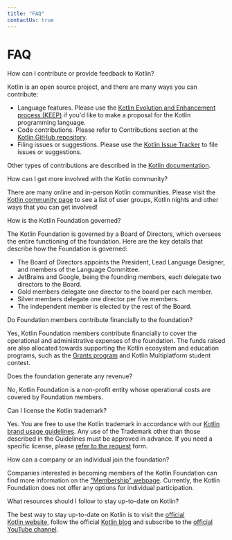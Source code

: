 ```yaml
---
title: "FAQ"
contactUs: true
---
```


# FAQ

<FAQ>
<Question>How can I contribute or provide feedback to Kotlin?</Question>
<Answer>

Kotlin is an open source project, and there are many ways you can contribute:
*  Language features. Please use the [Kotlin&nbsp;Evolution&nbsp;and Enhancement process&nbsp;(KEEP)](https://github.com/Kotlin/KEEP)
  if you'd like to make a proposal for the Kotlin programming language.
* Code contributions. Please refer to Contributions section at the [Kotlin&nbsp;GitHub repository](https://github.com/JetBrains/kotlin/blob/master/docs/contributing.md#contributing).
* Filing issues or suggestions. Please use the [Kotlin&nbsp;Issue&nbsp;Tracker](https://youtrack.jetbrains.com/issues/KT) to file issues or suggestions.

Other types of contributions are described in the [Kotlin&nbsp;documentation](https://kotlinlang.org/docs/contribute.html).

</Answer>

<Question>How can I get more involved with the Kotlin community?</Question>
<Answer>

There are many online and in-person Kotlin communities. Please visit the [Kotlin&nbsp;community&nbsp;page](https://kotlinlang.org/community/) to
see a list of user groups, Kotlin nights and other ways that you can get involved!

</Answer>

<Question>How is the Kotlin Foundation governed?</Question>
<Answer>

The Kotlin Foundation is governed by a Board of Directors, which oversees the entire functioning of the foundation.
Here are the key details that describe how the Foundation is governed:

* The Board of Directors appoints the President, Lead Language Designer, and members of the Language Committee.
* JetBrains and Google, being the founding members, each delegate two directors to the Board.
* Gold members delegate one director to the board per each member.
* Silver members delegate one director per five members.
* The independent member is elected by the rest of the Board.

</Answer>

<Question>Do Foundation members contribute financially to the foundation?</Question>
<Answer>

Yes, Kotlin Foundation members contribute financially to cover the operational and administrative expenses of the foundation.
The funds raised are also allocated towards supporting the Kotlin ecosystem and education programs, such as the [Grants program](/grants/) and Kotlin Multiplatform student contest.

</Answer>

<Question>Does the foundation generate any revenue?</Question>
<Answer>

No, Kotlin Foundation is a non-profit entity whose operational costs are covered by Foundation members.

</Answer>

<Question>Can I license the Kotlin trademark?</Question>
<Answer>

Yes. You are free to use the Kotlin trademark in accordance with our&nbsp;[Kotlin brand usage guidelines](/guidelines).
Any use of the Trademark other than those described in the Guidelines must be approved in advance.
If you need a specific license, please [refer&nbsp;to&nbsp;the&nbsp;request](https://surveys.jetbrains.com/s3/request-for-permission-of-kotlin-trademark-usage) form.

</Answer>

<Question>How can a company or an individual join the foundation?</Question>
<Answer>

Companies interested in becoming members of the Kotlin Foundation can find more information on the ["Membership" webpage](/join/).
Currently, the Kotlin Foundation does not offer any options for individual participation.

</Answer>

<Question>What resources should I follow to stay up-to-date on Kotlin?</Question>
<Answer>

The best way to stay up-to-date on Kotlin is to visit the&nbsp;[official Kotlin&nbsp;website](https://kotlinlang.org), follow the
official [Kotlin&nbsp;blog](https://blog.jetbrains.com/kotlin/) and subscribe
to&nbsp;the [official YouTube&nbsp;channel](https://www.youtube.com/c/kotlin).

</Answer>
</FAQ>